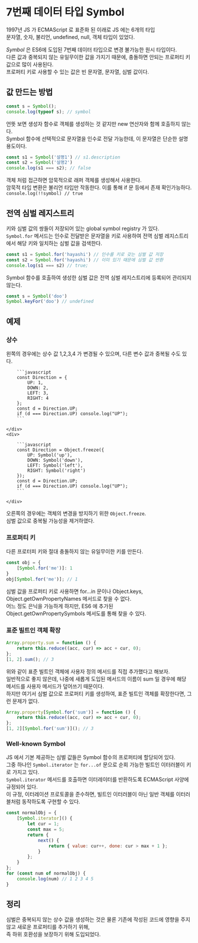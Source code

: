 
# 7번째 데이터 타입 Symbol

1997년 JS 가 ECMAScript 로 표준화 된 이래로 JS 에는 6개의 타입<br/>
문자열, 숫자, 불리언, undefined, null, 객체 타입이 있었다.

*Symbol* 은 ES6에 도입된 7번째 데이터 타입으로 변경 불가능한 원시 타입이다.<br/>
다른 값과 중복되지 않는 유일무이한 값을 가지기 때문에, 충돌하면 안되는 프로퍼티 키 값으로 많이 사용된다.<br/>
프로퍼티 키로 사용할 수 있는 값은 빈 문자열, 문자열, 심벌 값이다.

## 값 만드는 방법

```javascript
const s = Symbol();
console.log(typeof s); // symbol
```

언뜻 보면 생성자 함수로 객체를 생성하는 것 같지만 new 연산자와 함께 호출하지 않는다.<br/>
Symbol 함수에 선택적으로 문자열을 인수로 전달 가능한데, 이 문자열은 단순한 설명 용도이다.

```javascript
const s1 = Symbol('설명1') // s1.description
const s2 = Symbol('설명2')
console.log(s1 === s2); // false
```

객체 처럼 접근하면 암묵적으로 래퍼 객체를 생성해서 사용한다.<br/>
암묵적 타입 변환은 불리언 타입만 작동한다. 이를 통해 if 문 등에서 존재 확인가능하다.<br/>
`console.log(!!symbol) // true`

## 전역 심벌 레지스트리

키와 심벌 값의 쌍들이 저장되어 있는 global symbol registry 가 있다.<br/>
`Symbol.for` 메서드는 인수로 전달받은 문자열을 키로 사용하여 전역 심벌 레지스트리에서 해당 키와 일치하는 심벌 값을 검색한다.

```javascript
const s1 = Symbol.for('hayashi') // 인수를 키로 갖는 심벌 값 저장
const s2 = Symbol.for('hayashi') // 이미 있기 때문에 심벌 값 반환
console.log(s1 === s2) // true;
```

Symbol 함수를 호출하여 생성한 심벌 값은 전역 심벌 레지스트리에 등록되어 관리되지 않는다.

```javascript
const s = Symbol('doo')
Symbol.keyFor('doo') // undefined
```

## 예제

### 상수

왼쪽의 경우에는 상수 값 1,2,3,4 가 변경될 수 있으며, 다른 변수 값과 중복될 수도 있다.

<div className="nx-flex nx-flex-wrap nx-justify-between nx-mt-6">
    <div>

        ```javascript
        const Direction = {
            UP: 1,
            DOWN: 2,
            LEFT: 3,
            RIGHT: 4
        };
        const d = Direction.UP;
        if (d === Direction.UP) console.log("UP");
        ```

    </div>
    <div>

        ```javascript
        const Direction = Object.freeze({
            UP: Symbol('up'),
            DOWN: Symbol('down'),
            LEFT: Symbol('left'),
            RIGHT: Symbol('right')
        });
        const d = Direction.UP;
        if (d === Direction.UP) console.log("UP");
        ```

    </div>
</div>

오른쪽의 경우에는 객체의 변경을 방지하기 위한 `Object.freeze`.<br/>
심벌 값으로 중복될 가능성을 제거하였다.

### 프로퍼티 키

다른 프로터피 키와 절대 충돌하지 않는 유일무이한 키를 만든다.<br/>
```javascript
const obj = {
    [Symbol.for('me')]: 1
}
obj[Symbol.for('me')]; // 1
```

심벌 값을 프로퍼티 키로 사용하면 for...in 문이나 Object.keys, Object.getOwnPropertyNames 메서드로 찾을 수 없다.<br/>
어느 정도 은닉을 가능하게 하지만, ES6 에 추가된 Object.getOwnPropertySymbols 메서도를 통해 찾을 수 있다.

### 표준 빌트인 객체 확장

```javascript
Array.property.sum = function () {
    return this.reduce((acc, cur) => acc + cur, 0);
};
[1, 2].sum(); // 3
```

위와 같이 표준 빌트인 객체에 사용자 정의 메서드를 직접 추가했다고 해보자.<br/>
일반적으로 좋지 않은데, 나중에 새롭게 도입된 메서드의 이름이 sum 일 경우에 해당 메서드를 사용자 메서드가 덮어쓰기 때문이다.<br/>
하지만 여기서 심벌 값으로 프로퍼티 키를 생성하여, 표준 빌트인 객체를 확장한다면, 그런 문제가 없다.

```javascript
Array.property[Symbol.for('sum')] = function () {
    return this.reduce((acc, cur) => acc + cur, 0);
};
[1, 2][Symbol.for('sum')](); // 3
```

### Well-known Symbol

JS 에서 기본 제공하는 심벌 값들은 Symbol 함수의 프로퍼티에 할당되어 있다.<br/>
그중 하나인 `Symbol.iterator` 는 `for...of` 문으로 순회 가능한 빌트인 이터러블이 키로 가지고 있다.<br/>
`Symbol.iterator` 메서드를 호출하면 이터레이터를 반환하도록 ECMAScript 사양에 규정되어 있다.<br/>
이 규정, 이터레이션 프로토콜을 준수하면, 빌트인 이터러블이 아닌 일반 객체를 이터러블처럼 동작하도록 구현할 수 있다.

```javascript
const normalObj = {
    [Symbol.iterator]() {
        let cur = 1;
        const max = 5;
        return {
            next() {
                return { value: cur++, done: cur > max + 1 };
            }
        };
    }
};
for (const num of normalObj) {
    console.log(num) // 1 2 3 4 5
}
```

## 정리

심벌은 중복되지 않는 상수 값을 생성하는 것은 물론 기존에 작성된 코드에 영향을 주지 않고 새로운 프로퍼티를 추가하기 위해,<br/>
즉 하위 호환성을 보장하기 위해 도입되었다.